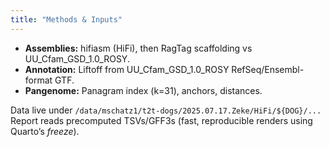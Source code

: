```yaml
---
title: "Methods & Inputs"
---
```


- **Assemblies:** hifiasm (HiFi), then RagTag scaffolding vs UU_Cfam_GSD_1.0_ROSY.
- **Annotation:** Liftoff from UU_Cfam_GSD_1.0_ROSY RefSeq/Ensembl-format GTF.
- **Pangenome:** Panagram index (k=31), anchors, distances.

Data live under `/data/mschatz1/t2t-dogs/2025.07.17.Zeke/HiFi/${DOG}/...`  
Report reads precomputed TSVs/GFF3s (fast, reproducible renders using Quarto’s *freeze*).